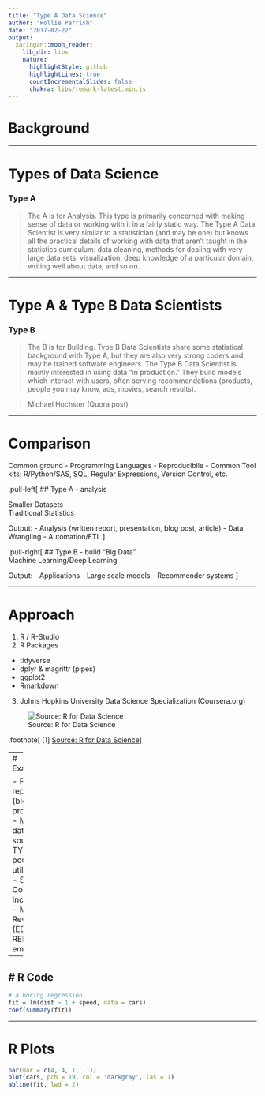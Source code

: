 ```yaml
---
title: "Type A Data Science"
author: "Rollie Parrish"
date: "2017-02-22"
output:
  xaringan::moon_reader:
    lib_dir: libs
    nature:
      highlightStyle: github
      highlightLines: true
      countIncrementalSlides: false
      chakra: libs/remark-latest.min.js
---
```

# Background


---

# Types of Data Science

### Type A 
> The A is for Analysis. This type is primarily 
> concerned with making sense of data or working with it in a fairly static way. 
> The Type A Data Scientist is very similar to a statistician (and may be one) 
> but knows all the practical details of working with data that aren’t taught 
> in the statistics curriculum: data cleaning, methods for dealing with very 
> large data sets, visualization, deep knowledge of a particular domain, 
> writing well about data, and so on.

---

# Type A & Type B Data Scientists

### Type B  
> The B is for Building. Type B Data Scientists share some statistical background 
> with Type A, but they are also very strong coders  and may be trained software 
> engineers. The Type B Data Scientist is mainly 
> interested in using data “in production.” They build models which interact 
> with users, often serving recommendations (products, people you may know, 
> ads, movies, search results).

> Michael Hochster (Quora post)



---

# Comparison

Common ground 
- Programming Languages 
- Reproducibile
- Common Tool kits: R/Python/SAS, SQL, Regular Expressions, Version Control, etc.

.pull-left[
## Type A - analysis

Smaller Datasets  
Traditional Statistics

Output: 
  - Analysis (written report, presentation, blog post, article)
  - Data Wrangling
  - Automation/ETL
]
  
.pull-right[
## Type B - build
"Big Data"  
Machine Learning/Deep Learning  

Output: 
  - Applications
  - Large scale models
  - Recommender systems
]

---

# Approach 

1. R / R-Studio 
2. R Packages  
  - tidyverse
  - dplyr & magrittr (pipes)
  - ggplot2
  - Rmarkdown
  
3. Johns Hopkins University Data Science Specialization (Coursera.org)

![Source: R for Data Science](data-science.png)



.footnote[
[1] [Source: R for Data Science](http://r4ds.had.co.nz/index.html)
]


---
# Examples 

- ProvInfo reports (blood products)
- Multiple data sources  
  - TYREX pouch utilization
  - SSOS Contract Incentives)
- Mortality Reviews (EDW, REDCap, email)

---

# R Code
---
```r
# a boring regression
fit = lm(dist ~ 1 + speed, data = cars)
coef(summary(fit))

```

---
# R Plots

```r
par(mar = c(4, 4, 1, .1))
plot(cars, pch = 19, col = 'darkgray', las = 1)
abline(fit, lwd = 2)
```
